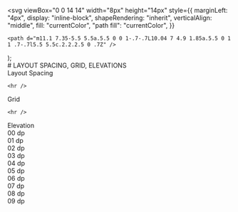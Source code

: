 

  <svg
    viewBox="0 0 14 14"
    width="8px"
    height="14px"
    style={{
      marginLeft: "4px",
      display: "inline-block",
      shapeRendering: "inherit",
      verticalAlign: "middle",
      fill: "currentColor",
      "path fill": "currentColor",
    }}
  >
    <path d="m11.1 7.35-5.5 5.5a.5.5 0 0 1-.7-.7L10.04 7 4.9 1.85a.5.5 0 1 1 .7-.7l5.5 5.5c.2.2.2.5 0 .7Z" />
  </svg>
);

<Meta title="Style/Layout" />

<div className="sb-container">
<div className="sb-header-image-wrapper">
<div className='sb-section-title'>
    # LAYOUT SPACING, GRID, ELEVATIONS
  </div>
</div>

  <div className='sb-section-subTitle'>
  Layout Spacing
  </div>

    <hr />

  <div className='sb-section-subTitle'>
  Grid
  </div>

    <hr />

   <div className='sb-section-subTitle'>
  Elevation
  </div>

  <div className='layout-bg-wrapper layout-mb'>
   <div className='layout-bg-wrapper-text'>
    00 dp
  </div>
  </div>

   <div className='layout-bg-wrapper one-dp layout-mb'>
   <div className='layout-bg-wrapper-text'>
    01 dp
  </div>
  </div>

  <div className='layout-bg-wrapper two-dp layout-mb'>
   <div className='layout-bg-wrapper-text'>
    02 dp
  </div>
  </div>

   <div className='layout-bg-wrapper three-dp layout-mb'>
   <div className='layout-bg-wrapper-text'>
    03 dp
  </div>
  </div>

  <div className='layout-bg-wrapper four-dp layout-mb'>
   <div className='layout-bg-wrapper-text'>
    04 dp
  </div>
  </div>

  <div className='layout-bg-wrapper five-dp layout-mb'>
   <div className='layout-bg-wrapper-text'>
    05 dp
  </div>
  </div>

  <div className='layout-bg-wrapper six-dp layout-mb'>
   <div className='layout-bg-wrapper-text'>
    06 dp
  </div>
  </div>

  <div className='layout-bg-wrapper seven-dp layout-mb'>
   <div className='layout-bg-wrapper-text'>
    07 dp
  </div>
  </div>

  <div className='layout-bg-wrapper eight-dp layout-mb'>
   <div className='layout-bg-wrapper-text'>
    08 dp
  </div>
  </div>

  <div className='layout-bg-wrapper nine-dp layout-mb'>
   <div className='layout-bg-wrapper-text'>
    09 dp
  </div>
  </div>
  
</div>


<style>
  {`
  .sb-container {
    margin-bottom: 48px;
  }

  .layout-bg-wrapper {
    height: 68px;
    display: flex;
    align-items: center;
  }

  .layout-bg-wrapper-text {
    padding-left: 16px;
  }

  .one-dp {
    box-shadow: 0px 1px 3px 0px rgba(0, 0, 0, 0.20), 0px 2px 1px 0px rgba(0, 0, 0, 0.12), 0px 1px 1px 0px rgba(0, 0, 0, 0.14);
  }

  .two-dp {
    box-shadow: 0px 1px 5px 0px rgba(0, 0, 0, 0.20), 0px 3px 1px 0px rgba(0, 0, 0, 0.12), 0px 2px 2px 0px rgba(0, 0, 0, 0.14);
  }

  .three-dp {
    box-shadow: 0px 1px 8px 0px rgba(0, 0, 0, 0.20), 0px 3px 3px 0px rgba(0, 0, 0, 0.12), 0px 3px 4px 0px rgba(0, 0, 0, 0.14);
  }

  .four-dp {
    box-shadow: 0px 2px 4px 0px rgba(0, 0, 0, 0.20), 0px 1px 10px 0px rgba(0, 0, 0, 0.12), 0px 4px 5px 0px rgba(0, 0, 0, 0.14);
  }

  .five-dp {
    box-shadow: 0px 3px 5px 0px rgba(0, 0, 0, 0.20), 0px 1px 18px 0px rgba(0, 0, 0, 0.12), 0px 6px 10px 0px rgba(0, 0, 0, 0.14);
  }

  .six-dp {
    box-shadow: 0px 5px 5px 0px rgba(0, 0, 0, 0.20), 0px 3px 14px 0px rgba(0, 0, 0, 0.12), 0px 8px 10px 0px rgba(0, 0, 0, 0.14);
  }

  .seven-dp {
    box-shadow: 0px 5px 6px 0px rgba(0, 0, 0, 0.20), 0px 3px 16px 0px rgba(0, 0, 0, 0.12), 0px 9px 12px 0px rgba(0, 0, 0, 0.14);
  }

  .eight-dp {
    box-shadow: 0px 7px 8px 0px rgba(0, 0, 0, 0.20), 0px 5px 22px 0px rgba(0, 0, 0, 0.12), 0px 12px 17px 0px rgba(0, 0, 0, 0.14);
  }

   .nine-dp {
    box-shadow: 0px 8px 10px 0px rgba(0, 0, 0, 0.20), 0px 6px 30px 0px rgba(0, 0, 0, 0.12), 0px 16px 24px 0px rgba(0, 0, 0, 0.14);
  }

  .layout-mb {
    margin-bottom: 24px;
  }

  .sb-header-image-wrapper {
    display: flex;
    justify-content: center;
    align-items: center;
    margin-bottom: 32px;
  }

  .sb-header-info {
    margin-right: 12px;
    img {
      width: 60px;
      height: 60px;
      object-fit: unset;
    }

  }

  .sb-note-section {
    display:flex;
    p {
      font-size: 16px;
      letter-spacing: 0.03em !important;
    }
  }

  .sb-folder-section {
    display:flex;
  }

  .sb-section-subTitle {
    p {
      font-size: 22px;
      font-weight: 600;
    }
  }

  .sb-section-subTitle-header {
    p {
     color: #005eb8;
     font-size: 18px;
    }
  }

  .sb-sample-text {
    p {
      font-size: 16px;
      letter-spacing: 0.03em !important;
      text-align: justify;
    }
  }

  .sb-note-section-text {
    margin-right: 6px; 
    p {
     color: #005eb8;
     font-weight: 700;
     font-size: 16px;
     letter-spacing: 0.03em !important;
    }
  }

  .sb-folder-section-text {
    margin-right: 6px; 
    flex: 0 0 25%;
    p {
     color: #005eb8;
     font-weight: 700;
      margin: 6px 0;
      font-size: 16px;
      letter-spacing: 0.03em !important;
    }
  }



  .sb-architect-text {
    flex: 0 0 60%;
  }



  .sb-top-image {
        text-align: center;
        img {
          height: 300px;
        }
  }

  .sb-mui-top-image {
        img {
          object-fit: unset;
        }
  }
  }

  .sb-section {
    width: 100%;
    display: flex;
    flex-direction: row;
    gap: 20px;
  }

  img {
    object-fit: cover;
  }

  .sb-section-title {
    // margin-bottom: 32px;
    h1 {
      text-align: center;
      font-size: 36px;
      font-weight: 800;
    }
  }

  .sb-folder-section-text-extra {
    flex: 0 0 75%;
    p {
      margin: 6px 0;
          font-size: 16px;
    letter-spacing: 0.03em !important;
        text-align: justify;
    }
  }

  .sb-section-subTitle-desc {
    p {
         font-size: 16px;
    letter-spacing: 0.03em !important;
        }
  }

  .sb-naming-section-text {
        margin-right: 6px;
    flex: 0 0 15%;
    p {
          margin: 6px 0;
          color: #005eb8;
     font-weight: 700;
         font-size: 16px;
    letter-spacing: 0.03em !important;
        }
  }

  .sb-iconlib {
        display: flex;
    gap: 36px;
    justify-content: center;
  }

  .sb-naming-section-text-extra {
        flex: 0 0 85%;
        p {
          margin: 6px 0;
          font-size: 16px;
          text-align: justify;
    letter-spacing: 0.03em !important;
        }
  }

  .sb-section a:not(h1 a, h2 a, h3 a) {
    font-size: 14px;
  }

  .sb-section-item, .sb-grid-item {
    flex: 1;
    display: flex;
    flex-direction: column;
  }

  .sb-section-item-heading {
    padding-top: 20px !important;
    padding-bottom: 5px !important;
    margin: 0 !important;
  }
  .sb-section-item-paragraph {
    margin: 0;
    padding-bottom: 10px;
  }

  .sb-chevron {
    margin-left: 5px;
  }

  .sb-features-grid {
    display: grid;
    grid-template-columns: repeat(2, 1fr);
    grid-gap: 32px 20px;
  }

  .sb-socials {
    display: grid;
    grid-template-columns: repeat(4, 1fr);
  }

  .sb-socials p {
    margin-bottom: 10px;
  }

  .sb-explore-image {
    max-height: 32px;
    align-self: flex-start;
  }

  .sb-addon {
    width: 100%;
    display: flex;
    align-items: center;
    position: relative;
    background-color: #EEF3F8;
    border-radius: 5px;
    border: 1px solid rgba(0, 0, 0, 0.05);
    background: #EEF3F8;
    height: 180px;
    margin-bottom: 48px;
    overflow: hidden;
  }

  .sb-addon-text {
    padding-left: 48px;
    max-width: 240px;
  }

  .sb-addon-text h4 {
    padding-top: 0px;
  }

  .sb-addon-img {
    position: absolute;
    left: 345px;
    top: 0;
    height: 100%;
    width: 200%;
    overflow: hidden;
  }

  .sb-addon-img img {
    width: 650px;
    transform: rotate(-15deg);
    margin-left: 40px;
    margin-top: -72px;
    box-shadow: 0 0 1px rgba(255, 255, 255, 0);
    backface-visibility: hidden;
  }

  @media screen and (max-width: 800px) {
    .sb-addon-img {
      left: 300px;
    }
  }

  @media screen and (max-width: 600px) {
    .sb-section {
      flex-direction: column;
    }

    .sb-features-grid {
      grid-template-columns: repeat(1, 1fr);
    }

    .sb-socials {
      grid-template-columns: repeat(2, 1fr);
    }

    .sb-addon {
      height: 280px;
      align-items: flex-start;
      padding-top: 32px;
      overflow: hidden;
    }

    .sb-addon-text {
      padding-left: 24px;
    }

    .sb-addon-img {
      right: 0;
      left: 0;
      top: 130px;
      bottom: 0;
      overflow: hidden;
      height: auto;
      width: 124%;
    }

    .sb-addon-img img {
      width: 1200px;
      transform: rotate(-12deg);
      margin-left: 0;
      margin-top: 48px;
      margin-bottom: -40px;
      margin-left: -24px;
    }
  }
  `}
</style>
